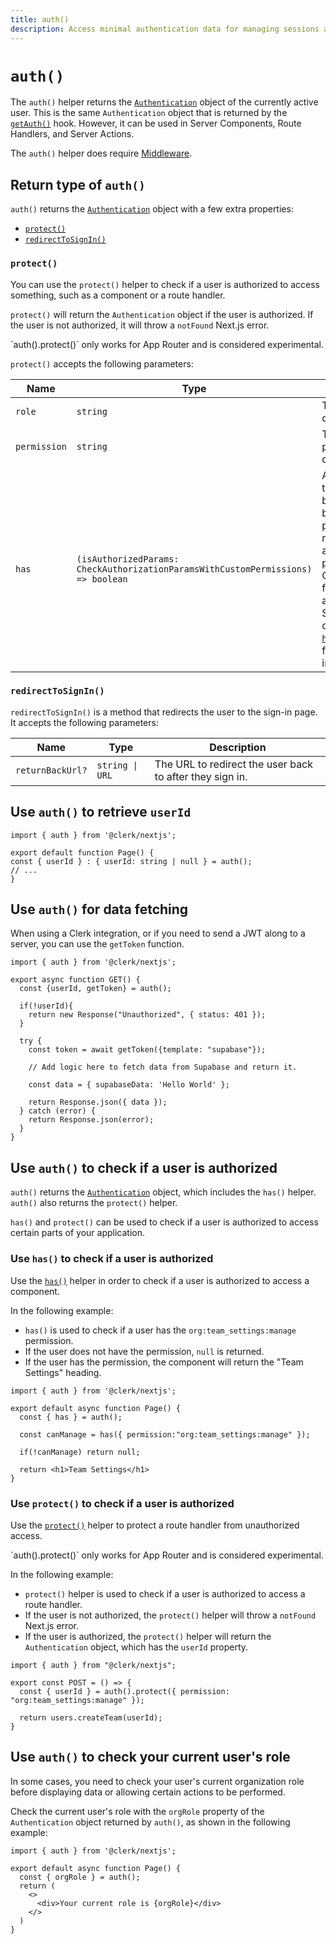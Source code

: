 ```yaml
---
title: auth()
description: Access minimal authentication data for managing sessions and data fetching.
---
```


# `auth()`

The `auth()` helper returns the [`Authentication`](/docs/references/nextjs/authentication-object) object of the currently active user. This is the same `Authentication` object that is returned by the [`getAuth()`](/docs/references/nextjs/get-auth) hook. However, it can be used in Server Components, Route Handlers, and Server Actions.

The `auth()` helper does require [Middleware](/docs/references/nextjs/clerk-middleware).

## Return type of `auth()`

`auth()` returns the [`Authentication`](/docs/references/nextjs/authentication-object) object with a few extra properties:

- [`protect()`](#protect)
- [`redirectToSignIn()`](#redirect-to-sign-in)

### `protect()`

You can use the `protect()` helper to check if a user is authorized to access something, such as a component or a route handler.

`protect()` will return the `Authentication` object if the user is authorized. If the user is not authorized, it will throw a `notFound` Next.js error.

<Callout type="warning">
  `auth().protect()` only works for App Router and is considered experimental.
</Callout>

`protect()` accepts the following parameters:

| Name | Type | Description |
| --- | --- | --- |
| `role` | `string` | The role to check for. |
| `permission` | `string` | The permission to check for. |
| `has` | <code>(isAuthorizedParams: CheckAuthorizationParamsWithCustomPermissions) => boolean</code> | A function that returns a boolean based on the permission or role provided as parameter. Can be used for authorization. See the dedicated [`has()`](/docs/references/nextjs/authentication-object#has) section for more information. |

### `redirectToSignIn()`

`redirectToSignIn()` is a method that redirects the user to the sign-in page. It accepts the following parameters:

| Name | Type | Description |
| --- | --- | --- |
| `returnBackUrl?` | `string \| URL` | The URL to redirect the user back to after they sign in. |

## Use `auth()` to retrieve `userId`

```tsx filename="app/page.tsx"
import { auth } from '@clerk/nextjs';

export default function Page() {
const { userId } : { userId: string | null } = auth();
// ...
}
```

## Use `auth()` for data fetching

When using a Clerk integration, or if you need to send a JWT along to a server, you can use the `getToken` function.

```tsx filename="app/api/example/route.ts"
import { auth } from '@clerk/nextjs';

export async function GET() {
  const {userId, getToken} = auth();

  if(!userId){
    return new Response("Unauthorized", { status: 401 });
  }

  try {
    const token = await getToken({template: "supabase"});

    // Add logic here to fetch data from Supabase and return it.

    const data = { supabaseData: 'Hello World' };

    return Response.json({ data });
  } catch (error) {
    return Response.json(error);
  }
}
```

## Use `auth()` to check if a user is authorized

`auth()` returns the [`Authentication`](/docs/references/nextjs/authentication-object#authentication-object) object, which includes the `has()` helper. `auth()` also returns the `protect()` helper.

`has()` and `protect()` can be used to check if a user is authorized to access certain parts of your application.

### Use `has()` to check if a user is authorized

Use the [`has()`](/docs/references/nextjs/authentication-object#has) helper in order to check if a user is authorized to access a component.

In the following example:
- `has()` is used to check if a user has the `org:team_settings:manage` permission.
- If the user does not have the permission, `null` is returned.
- If the user has the permission, the component will return the "Team Settings" heading.

```tsx filename="app/page.tsx"
import { auth } from '@clerk/nextjs';

export default async function Page() {
  const { has } = auth();

  const canManage = has({ permission:"org:team_settings:manage" });

  if(!canManage) return null;

  return <h1>Team Settings</h1>
}
```

### Use `protect()` to check if a user is authorized

Use the [`protect()`](#protect) helper to protect a route handler from unauthorized access.

<Callout type="warning">
  `auth().protect()` only works for App Router and is considered experimental.
</Callout>

In the following example:
- `protect()` helper is used to check if a user is authorized to access a route handler.
- If the user is not authorized, the `protect()` helper will throw a `notFound` Next.js error.
- If the user is authorized, the `protect()` helper will return the `Authentication` object, which has the `userId` property.

```tsx filename="app/api/route.ts"
import { auth } from "@clerk/nextjs";

export const POST = () => {
  const { userId } = auth().protect({ permission: "org:team_settings:manage" });

  return users.createTeam(userId);
}
```

## Use `auth()` to check your current user's role

In some cases, you need to check your user's current organization role before displaying data or allowing certain actions to be performed.

Check the current user's role with the `orgRole` property of the `Authentication` object returned by `auth()`, as shown in the following example:

```tsx filename="app/page.tsx"
import { auth } from '@clerk/nextjs';

export default async function Page() {
  const { orgRole } = auth();
  return (
    <>
      <div>Your current role is {orgRole}</div>
    </>
  )
}
```

